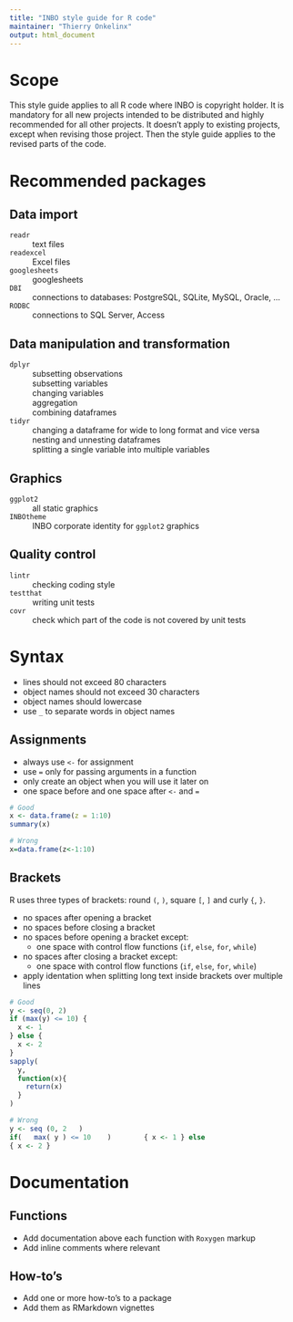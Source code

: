 ```yaml
---
title: "INBO style guide for R code"
maintainer: "Thierry Onkelinx"
output: html_document
---
```


# Scope

This style guide applies to all R code where INBO is copyright holder. It is mandatory for all new projects intended to be distributed and highly recommended for all other projects. It doesn't apply to existing projects, except when revising those project. Then the style guide applies to the revised parts of the code.

# Recommended packages

## Data import

`readr`
  ~ text files

`readexcel`
  ~ Excel files
  
`googlesheets`
  ~ googlesheets

`DBI`
  ~ connections to databases: PostgreSQL, SQLite, MySQL, Oracle, ...
  
`RODBC`
  ~ connections to SQL Server, Access

## Data manipulation and transformation

`dplyr`
  ~ subsetting observations
  ~ subsetting variables
  ~ changing variables
  ~ aggregation
  ~ combining dataframes

`tidyr`
  ~ changing a dataframe for wide to long format and vice versa
  ~ nesting and unnesting dataframes
  ~ splitting a single variable into multiple variables

## Graphics

`ggplot2`
  ~ all static graphics

`INBOtheme`
  ~ INBO corporate identity for `ggplot2` graphics

## Quality control

`lintr`
  ~ checking coding style

`testthat`
  ~ writing unit tests

`covr`
  ~ check which part of the code is not covered by unit tests

# Syntax

- lines should not exceed 80 characters
- object names should not exceed 30 characters
- object names should lowercase
- use `_` to separate words in object names

## Assignments

- always use `<-` for assignment
- use `=` only for passing arguments in a function
- only create an object when you will use it later on
- one space before and one space after `<-` and `=`

```r
# Good
x <- data.frame(z = 1:10)
summary(x)

# Wrong
x=data.frame(z<-1:10)
```

## Brackets

R uses three types of brackets: round `(`, `)`, square `[`, `]` and curly `{`, `}`.

- no spaces after opening a bracket
- no spaces before closing a bracket
- no spaces before opening a bracket except:
    - one space with control flow functions (`if`, `else`, `for`, `while`)
- no spaces after closing a bracket except:
    - one space with control flow functions (`if`, `else`, `for`, `while`)
- apply identation when splitting long text inside brackets over multiple lines
```r
# Good
y <- seq(0, 2)
if (max(y) <= 10) {
  x <- 1
} else {
  x <- 2
}
sapply(
  y, 
  function(x){
    return(x)
  }
)

# Wrong
y <- seq (0, 2   )
if(   max( y ) <= 10    )        { x <- 1 } else 
{ x <- 2 }
```

# Documentation

## Functions

- Add documentation above each function with `Roxygen` markup
- Add inline comments where relevant

## How-to's

- Add one or more how-to's to a package
- Add them as RMarkdown vignettes
